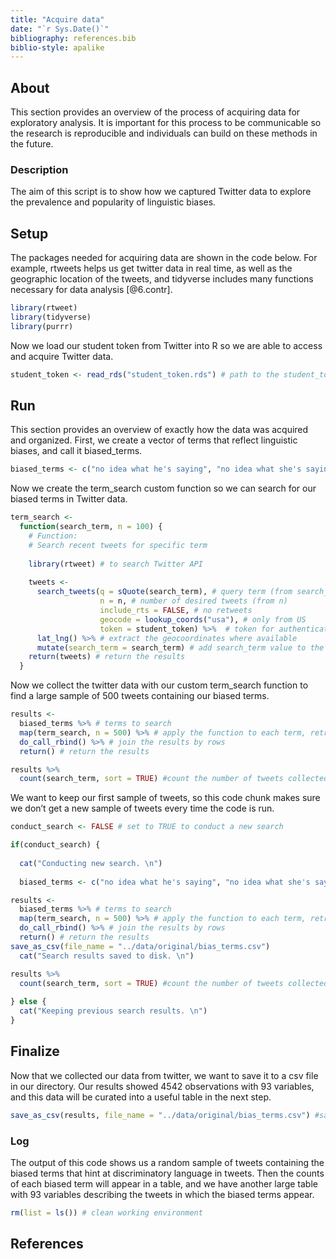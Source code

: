 ```yaml
---
title: "Acquire data"
date: "`r Sys.Date()`"
bibliography: references.bib
biblio-style: apalike
---
```


## About

This section provides an overview of the process of acquiring data for exploratory analysis. It is important for this process to be communicable so the research is reproducible and individuals can build on these methods in the future.

### Description

The aim of this script is to show how we captured Twitter data to explore the prevalence and popularity of linguistic biases.

## Setup

The packages needed for acquiring data are shown in the code below. For example, rtweets helps us get twitter data in real time, as well as the geographic location of the tweets, and tidyverse includes many functions necessary for data analysis [@6.contr].

```r
library(rtweet)
library(tidyverse)
library(purrr)
```

Now we load our student token from Twitter into R so we are able to access and acquire Twitter data.

```r
student_token <- read_rds("student_token.rds") # path to the student_token.rds file
```

## Run

This section provides an overview of exactly how the data was acquired and organized. First, we create a vector of terms that reflect linguistic biases, and call it biased_terms.

```r
biased_terms <- c("no idea what he's saying", "no idea what she's saying", "weird accent", "thick accent", "bad accent", "native speaker", "bad english", "black english", "can't understand him", "can't understand her", "slang", "non-native speaker", "hard to understand", "language barrier", "barely speaks english", "Does have an accent") 
```

Now we create the term_search custom function so we can search for our biased terms in Twitter data.

```r
term_search <- 
  function(search_term, n = 100) {
    # Function: 
    # Search recent tweets for specific term
    
    library(rtweet) # to search Twitter API
    
    tweets <- 
      search_tweets(q = sQuote(search_term), # query term (from search_term)
                    n = n, # number of desired tweets (from n)
                    include_rts = FALSE, # no retweets
                    geocode = lookup_coords("usa"), # only from US
                    token = student_token) %>%  # token for authentication
      lat_lng() %>% # extract the geocoordinates where available
      mutate(search_term = search_term) # add search_term value to the data frame
    return(tweets) # return the results
  }
```

Now we collect the twitter data with our custom term_search function to find a large sample of 500 tweets containing our biased terms.

```r
results <- 
  biased_terms %>% # terms to search
  map(term_search, n = 500) %>% # apply the function to each term, retrieve 500 tweets
  do_call_rbind() %>% # join the results by rows
  return() # return the results

results %>% 
  count(search_term, sort = TRUE) #count the number of tweets collected for each search term
```

We want to keep our first sample of tweets, so this code chunk makes sure we don't get a new sample of tweets every time the code is run. 
```r
conduct_search <- FALSE # set to TRUE to conduct a new search

if(conduct_search) {
  
  cat("Conducting new search. \n")
  
  biased_terms <- c("no idea what he's saying", "no idea what she's saying", "weird accent", "thick accent", "bad accent", "native speaker", "bad english", "black english", "can't understand him", "can't understand her", "slang", "non-native speaker", "hard to understand", "language barrier", "barely speaks english", "Does have an accent")

results <- 
  biased_terms %>% # terms to search
  map(term_search, n = 500) %>% # apply the function to each term, retrieve 500 tweets
  do_call_rbind() %>% # join the results by rows
  return() # return the results
save_as_csv(file_name = "../data/original/bias_terms.csv")
  cat("Search results saved to disk. \n")

results %>% 
  count(search_term, sort = TRUE) #count the number of tweets collected for each search term 
  
} else {
  cat("Keeping previous search results. \n")
}

```

## Finalize

Now that we collected our data from twitter, we want to save it to a csv file in our directory. Our results showed 4542 observations with 93 variables, and this data will be curated into a useful table in the next step.

```r
save_as_csv(results, file_name = "../data/original/bias_terms.csv") #save the data results as a csv file 
```

### Log
The output of this code shows us a random sample of tweets containing the biased terms that hint at discriminatory language in tweets. Then the counts of each biased term will appear in a table, and we have another large table with 93 variables describing the tweets in which the biased terms appear.

```r
rm(list = ls()) # clean working environment
```

## References
